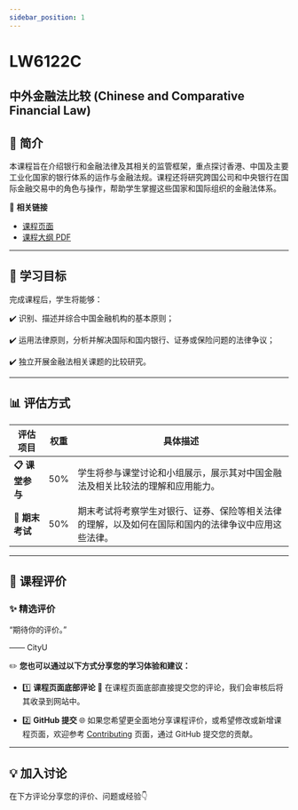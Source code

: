 ```yaml
---
sidebar_position: 1
---
```


# LW6122C
## 中外金融法比较 (Chinese and Comparative Financial Law)

## **📘 简介**
本课程旨在介绍银行和金融法律及其相关的监管框架，重点探讨香港、中国及主要工业化国家的银行体系的运作与金融法规。课程还将研究跨国公司和中央银行在国际金融交易中的角色与操作，帮助学生掌握这些国家和国际组织的金融法体系。

🔗 **相关链接**
- [课程页面](https://www.cityu.edu.hk/catalogue/pg/202425/course/LW6122C.htm)
- [课程大纲 PDF](https://www.cityu.edu.hk/catalogue/pg/202425/course/LW6122C.pdf)

---

## **🎯 学习目标**

完成课程后，学生将能够：

✔️ 识别、描述并综合中国金融机构的基本原则；

✔️ 运用法律原则，分析并解决国际和国内银行、证券或保险问题的法律争议；

✔️ 独立开展金融法相关课题的比较研究。

---

## **📊 评估方式**

| **评估项目**          | **权重** | **具体描述**                                                                                       |
|----------------------|---------|---------------------------------------------------------------------------------------------------|
| **📋 课堂参与**       | 50%     | 学生将参与课堂讨论和小组展示，展示其对中国金融法及相关比较法的理解和应用能力。                     |
| **📂 期末考试**       | 50%     | 期末考试将考察学生对银行、证券、保险等相关法律的理解，以及如何在国际和国内的法律争议中应用这些法律。  |

---

## **💬 课程评价**

### ✨ **精选评价**
<div className={commentStyles.commentBox}>
    <p className={commentStyles.commentText}>
        “期待你的评价。”
    </p>
    <p className={commentStyles.commentAuthor}>—— CityU</p>
</div>

✏️ **您也可以通过以下方式分享您的学习体验和建议：**

- 1️⃣ **课程页面底部评论**
💬 在课程页面底部直接提交您的评论，我们会审核后将其收录到网站中。

- 2️⃣ **GitHub 提交**
🌐 如果您希望更全面地分享课程评价，或希望修改或新增课程页面，欢迎参考 [Contributing](/contributing) 页面，通过 GitHub 提交您的贡献。

---

## **💡 加入讨论**

在下方评论分享您的评价、问题或经验👇
<Utterances />